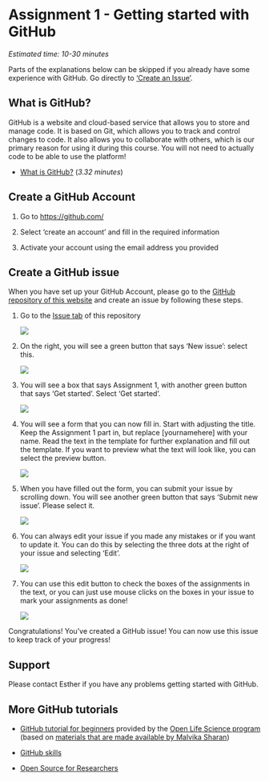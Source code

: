 # Assignment 1 - Getting started with GitHub {#GitHub}

*Estimated time: 10-30 minutes*

Parts of the explanations below can be skipped if you already have some experience with GitHub. Go directly to ['Create an Issue'](#create-a-github-issue).

## What is GitHub?

GitHub is a website and cloud-based service that allows you to store and manage code. It is based on Git, which allows you to track and control changes to code. It also allows you to collaborate with others, which is our primary reason for using it during this course. You will not need to actually code to be able to use the platform!

-   [What is GitHub?](https://www.youtube.com/watch?v=w3jLJU7DT5E) (*3.32 minutes*)

## Create a GitHub Account

1.  Go to [https://github.com/](https://github.com/https://github.com/)

2.  Select 'create an account' and fill in the required information

3.  Activate your account using the email address you provided

## Create a GitHub issue {#create-a-github-issue}

When you have set up your GitHub Account, please go to the [GitHub repository of this website](https://github.com/EstherPlomp/TNW-RDM-101/) and create an issue by following these steps.

1.  Go to the [Issue tab](https://github.com/EstherPlomp/TNW-RDM-101/issues) of this repository

    ![](https://raw.githubusercontent.com/EstherPlomp/TNW-RDM-101/main/images/Github1-issues.jpg)

2.  On the right, you will see a green button that says 'New issue': select this.

    ![](https://raw.githubusercontent.com/EstherPlomp/TNW-RDM-101/main/images/Github2-new-issue.jpg)

3.  You will see a box that says Assignment 1, with another green button that says 'Get started'. Select 'Get started'.

    ![](https://raw.githubusercontent.com/EstherPlomp/TNW-RDM-101/main/images/Github3-create-issue.jpg)

4.  You will see a form that you can now fill in. Start with adjusting the title. Keep the Assignment 1 part in, but replace \[yournamehere\] with your name. Read the text in the template for further explanation and fill out the template. If you want to preview what the text will look like, you can select the preview button.

    ![](https://raw.githubusercontent.com/EstherPlomp/TNW-RDM-101/main/images/Github4-setup-issue.jpg)

5.  When you have filled out the form, you can submit your issue by scrolling down. You will see another green button that says 'Submit new issue'. Please select it.

    ![](https://raw.githubusercontent.com/EstherPlomp/TNW-RDM-101/main/images/Github5-submit-issue.jpg)

6.  You can always edit your issue if you made any mistakes or if you want to update it. You can do this by selecting the three dots at the right of your issue and selecting 'Edit'.

    ![](https://raw.githubusercontent.com/EstherPlomp/TNW-RDM-101/main/images/Github6-edit-issue.jpg)

7.  You can use this edit button to check the boxes of the assignments in the text, or you can just use mouse clicks on the boxes in your issue to mark your assignments as done!

    ![](https://raw.githubusercontent.com/EstherPlomp/TNW-RDM-101/main/images/Github7-checklist.jpg)

Congratulations! You've created a GitHub issue! You can now use this issue to keep track of your progress!

## Support

Please contact Esther if you have any problems getting started with GitHub.

## More GitHub tutorials

-   [GitHub tutorial for beginners](https://www.youtube.com/watch?v=90BOler9hqI) provided by the [Open Life Science program](https://openlifesci.org) (based on [materials that are made available by Malvika Sharan](https://malvikasharan.github.io/developing_collaborative_document/))

-   [GitHub skills](https://skills.github.com/)

-   [Open Source for Researchers](https://open-source-for-researchers.github.io/open-source-workshop/)
